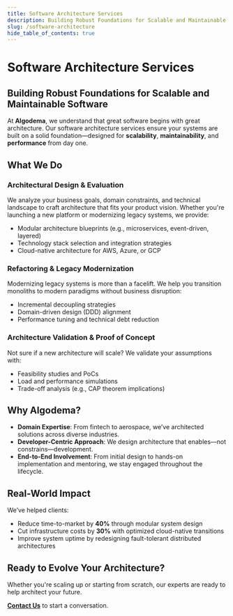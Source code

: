 ```yaml
---
title: Software Architecture Services
description: Building Robust Foundations for Scalable and Maintainable Software
slug: /software-architecture
hide_table_of_contents: true
---
```




# Software Architecture Services

## Building Robust Foundations for Scalable and Maintainable Software

At **Algodema**, we understand that great software begins with great architecture. Our software architecture services ensure your systems are built on a solid foundation—designed for **scalability**, **maintainability**, and **performance** from day one.



## What We Do

### Architectural Design & Evaluation

We analyze your business goals, domain constraints, and technical landscape to craft architecture that fits your product vision. Whether you're launching a new platform or modernizing legacy systems, we provide:

- Modular architecture blueprints (e.g., microservices, event-driven, layered)
- Technology stack selection and integration strategies
- Cloud-native architecture for AWS, Azure, or GCP

### Refactoring & Legacy Modernization

Modernizing legacy systems is more than a facelift. We help you transition monoliths to modern paradigms without business disruption:

- Incremental decoupling strategies
- Domain-driven design (DDD) alignment
- Performance tuning and technical debt reduction

### Architecture Validation & Proof of Concept

Not sure if a new architecture will scale? We validate your assumptions with:

- Feasibility studies and PoCs
- Load and performance simulations
- Trade-off analysis (e.g., CAP theorem implications)



## Why Algodema?

- **Domain Expertise**: From fintech to aerospace, we’ve architected solutions across diverse industries.
- **Developer-Centric Approach**: We design architecture that enables—not constrains—development.
- **End-to-End Involvement**: From initial design to hands-on implementation and mentoring, we stay engaged throughout the lifecycle.


## Real-World Impact

We’ve helped clients:

- Reduce time-to-market by **40%** through modular system design
- Cut infrastructure costs by **30%** with optimized cloud-native transitions
- Improve system uptime by redesigning fault-tolerant distributed architectures



## Ready to Evolve Your Architecture?

Whether you're scaling up or starting from scratch, our experts are ready to help architect your future.

**[Contact Us](/contact)** to start a conversation.
